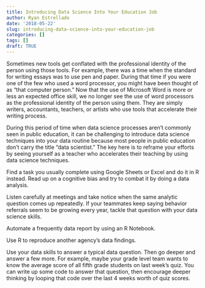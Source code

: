 ```yaml
---
title: Introducing Data Science Into Your Education Job
author: Ryan Estrellado
date: '2018-05-22'
slug: introducing-data-science-into-your-education-job
categories: []
tags: []
draft: TRUE
---
```


Sometimes new tools get conflated with the professional identity of the person using those tools. For example, there was a time when the standard for writing essays was to use pen and paper. During that time if you were one of the few who used a word processor, you might have been thought of as "that computer person." Now that the use of Microsoft Word is more or less an expected office skill, we no longer see the use of word processors as the professional identity of the person using them. They are simply writers, accountants, teachers, or artists who use tools that accelerate their writing process. 

During this period of time when data science processes aren't commonly seen in public education, it can be challenging to introduce data science techniques into your data routine because most people in public education don't carry the title "data scientist." The key here is to reframe your efforts by seeing yourself as a teacher who accelerates their teaching by using data science techniques.  

Find a task you usually complete using Google Sheets or Excel and do it in R instead. 
Read up on a cognitive bias and try to combat it by doing a data analysis. 

Listen carefully at meetings and take notice when the same analytic question comes up repeatedly. If your teammates keep saying behavior referrals seem to be growing every year, tackle that question with your data science skills. 

Automate a frequently data report by using an R Notebook. 

Use R to reproduce another agency's data findings. 

Use your data skills to answer a typical data question. Then go deeper and answer a few more. For example, maybe your grade level team wants to know the average score of all fifth grade students on last week's quiz. You can write up some code to answer that question, then encourage deeper thinking by looping that code over the last 4 weeks worth of quiz scores. 